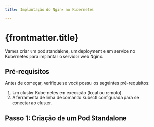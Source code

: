 ```yaml
---
title: Implantação do Nginx no Kubernetes

---
```



# {frontmatter.title}

Vamos criar um pod standalone, um deployment e um service no Kubernetes para implantar o servidor web Nginx.

## Pré-requisitos
Antes de começar, verifique se você possui os seguintes pré-requisitos:

1. Um cluster Kubernetes em execução (local ou remoto).
2. A ferramenta de linha de comando kubectl configurada para se conectar ao cluster.

## Passo 1: Criação de um Pod Standalone


